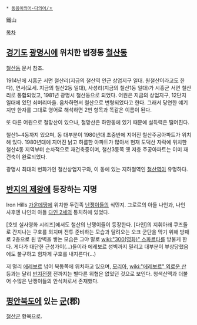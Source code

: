  * [[동음이의어·다의어/ㅊ]]

鐵山

[[목차]]
== [[경기도]] [[광명시]]에 위치한 법정동 [[철산동]] == 
[[철산동]] 문서 참조.

1914년에 시흥군 서면 철산리(지금의 철산역 인근 상업지구 일대. 원철산이라고도 한다), 연서(모세. 지금의 철산2동 일대), 사성리(지금의 철산1동 일대)가 시흥군 서면 철산리로 통합되었고, 1981년 광명시 철산동으로 되었다. 어원은 지금의 상업지구, 12단지 일대에 있던 쇠머리마을. 음차하면서 철산으로 변형되었다고 한다. 그래서 당연한 얘기지만 한자를 그대로 영어로 해석하면 2번 항목과 똑같은 이름이 된다. 

또 다른 어원으로 철망산이 있으나, 철망산은 하안동에 있기 때문에 설득력은 떨어진다. 

철산1~4동까지 있으며, 동 대부분이 1980년대 초중반에 지어진 철산주공아파트가 위치해 있다. 1980년대에 지어진 낡고 허름한 아파트가 많아서 현재 도덕산 자락에 위치한 철산4동 지역부터 순차적으로 재건축중이며, 철산3동쪽 옛 저층 주공아파트는 이미 재건축이 완료되었다.

광명시 최대의 번화가인 철산상업지구와, 이 동에 있는 지하철역인 [[철산역]]이 유명하다.

== [[반지의 제왕]]에 등장하는 지명 ==
Iron Hills
[[가운데땅]]에 위치한 두린족 [[난쟁이]]들의 식민지. 그로르의 아들 나인과, 나인 사후엔 나인의 아들 [[다인 2세]]의 통치하에 있었다.

[호빗 실사영화 시리즈]에서도 철산의 난쟁이들이 등장한다. [다인]의 지휘아래 쿠즈둘로 간지나는 구호를 외치며 전투 준비하는 모습과 달려오는 오크 군단을 막기 위해 방패로 2층으로 된 방벽을 쌓는 모습은 그야 말로 [[wiki:"300(영화)" 스파르타]]를 방불케 한다. 게다가 대단한 근성가이(...)들이라 에레보르 성벽까지 밀리고 대부분이 부상당했음에도 불구하고 힘차게 구호를 내지른다(...)

저 멀리 [[에레보르]] 넘어 북동쪽에 위치하고 있으며, [[모리아]], [[wiki:"에레보르" 외로운 산]] 등과는 달리 [[반지전쟁]] 전까지는 별다른 위협은 없었던 것으로 보인다. 청색산맥과 더불어 수많은 난쟁이들의 안식처로서 존재했다.

== [[평안북도]]에 있는 [[군(행정구역)|군]](郡) == 
[[철산군]] 항목으로.
